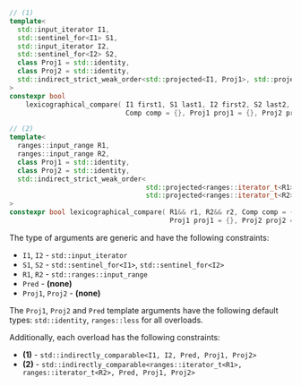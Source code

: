 ```cpp
// (1)
template<
  std::input_iterator I1,
  std::sentinel_for<I1> S1,
  std::input_iterator I2,
  std::sentinel_for<I2> S2,
  class Proj1 = std::identity,
  class Proj2 = std::identity,
  std::indirect_strict_weak_order<std::projected<I1, Proj1>, std::projected<I2, Proj2>> Comp = ranges::less
>
constexpr bool
    lexicographical_compare( I1 first1, S1 last1, I2 first2, S2 last2,
                             Comp comp = {}, Proj1 proj1 = {}, Proj2 proj2 = {} );

// (2)
template<
  ranges::input_range R1,
  ranges::input_range R2,
  class Proj1 = std::identity,
  class Proj2 = std::identity,
  std::indirect_strict_weak_order<
                                  std::projected<ranges::iterator_t<R1>, Proj1>,
                                  std::projected<ranges::iterator_t<R2>, Proj2> Comp = ranges::less
>
constexpr bool lexicographical_compare( R1&& r1, R2&& r2, Comp comp = {},
                                        Proj1 proj1 = {}, Proj2 proj2 = {} );
```

The type of arguments are generic and have the following constraints:
- `I1`, `I2` - `std::input_iterator`
- `S1`, `S2` - `std::sentinel_for<I1>`, `std::sentinel_for<I2>`
- `R1`, `R2` - `std::ranges::input_range`
- `Pred` - **(none)**
- `Proj1`, `Proj2` - **(none)**


The `Proj1`, `Proj2` and `Pred` template arguments have the following default types: `std::identity`, `ranges::less` for all overloads.

Additionally, each overload has the following constraints:
- **(1)** - `std::indirectly_comparable<I1, I2, Pred, Proj1, Proj2>`
- **(2)** - `std::indirectly_comparable<ranges::iterator_t<R1>, ranges::iterator_t<R2>, Pred, Proj1, Proj2>`
